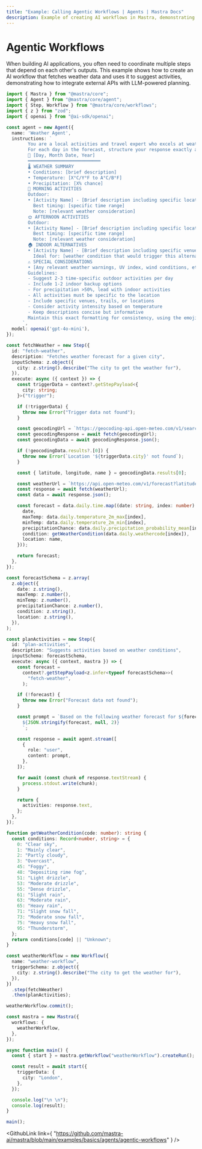 ```yaml
---
title: "Example: Calling Agentic Workflows | Agents | Mastra Docs"
description: Example of creating AI workflows in Mastra, demonstrating integration of external APIs with LLM-powered planning.
---
```



# Agentic Workflows

When building AI applications, you often need to coordinate multiple steps that depend on each other's outputs. This example shows how to create an AI workflow that fetches weather data and uses it to suggest activities, demonstrating how to integrate external APIs with LLM-powered planning.

```ts showLineNumbers copy
import { Mastra } from "@mastra/core";
import { Agent } from "@mastra/core/agent";
import { Step, Workflow } from "@mastra/core/workflows";
import { z } from "zod";
import { openai } from "@ai-sdk/openai";

const agent = new Agent({
  name: 'Weather Agent',
  instructions: `
        You are a local activities and travel expert who excels at weather-based planning. Analyze the weather data and provide practical activity recommendations.
        For each day in the forecast, structure your response exactly as follows:
        📅 [Day, Month Date, Year]
        ═══════════════════════════
        🌡️ WEATHER SUMMARY
        • Conditions: [brief description]
        • Temperature: [X°C/Y°F to A°C/B°F]
        • Precipitation: [X% chance]
        🌅 MORNING ACTIVITIES
        Outdoor:
        • [Activity Name] - [Brief description including specific location/route]
          Best timing: [specific time range]
          Note: [relevant weather consideration]
        🌞 AFTERNOON ACTIVITIES
        Outdoor:
        • [Activity Name] - [Brief description including specific location/route]
          Best timing: [specific time range]
          Note: [relevant weather consideration]
        🏠 INDOOR ALTERNATIVES
        • [Activity Name] - [Brief description including specific venue]
          Ideal for: [weather condition that would trigger this alternative]
        ⚠️ SPECIAL CONSIDERATIONS
        • [Any relevant weather warnings, UV index, wind conditions, etc.]
        Guidelines:
        - Suggest 2-3 time-specific outdoor activities per day
        - Include 1-2 indoor backup options
        - For precipitation >50%, lead with indoor activities
        - All activities must be specific to the location
        - Include specific venues, trails, or locations
        - Consider activity intensity based on temperature
        - Keep descriptions concise but informative
        Maintain this exact formatting for consistency, using the emoji and section headers as shown.
      `,
  model: openai('gpt-4o-mini'),
});

const fetchWeather = new Step({
  id: "fetch-weather",
  description: "Fetches weather forecast for a given city",
  inputSchema: z.object({
    city: z.string().describe("The city to get the weather for"),
  }),
  execute: async ({ context }) => {
    const triggerData = context?.getStepPayload<{
      city: string;
    }>("trigger");

    if (!triggerData) {
      throw new Error("Trigger data not found");
    }

    const geocodingUrl = `https://geocoding-api.open-meteo.com/v1/search?name=${encodeURIComponent(triggerData.city)}&count=1`;
    const geocodingResponse = await fetch(geocodingUrl);
    const geocodingData = await geocodingResponse.json();

    if (!geocodingData.results?.[0]) {
      throw new Error(`Location '${triggerData.city}' not found`);
    }

    const { latitude, longitude, name } = geocodingData.results[0];

    const weatherUrl = `https://api.open-meteo.com/v1/forecast?latitude=${latitude}&longitude=${longitude}&daily=temperature_2m_max,temperature_2m_min,precipitation_probability_mean,weathercode&timezone=auto`;
    const response = await fetch(weatherUrl);
    const data = await response.json();

    const forecast = data.daily.time.map((date: string, index: number) => ({
      date,
      maxTemp: data.daily.temperature_2m_max[index],
      minTemp: data.daily.temperature_2m_min[index],
      precipitationChance: data.daily.precipitation_probability_mean[index],
      condition: getWeatherCondition(data.daily.weathercode[index]),
      location: name,
    }));

    return forecast;
  },
});

const forecastSchema = z.array(
  z.object({
    date: z.string(),
    maxTemp: z.number(),
    minTemp: z.number(),
    precipitationChance: z.number(),
    condition: z.string(),
    location: z.string(),
  }),
);

const planActivities = new Step({
  id: "plan-activities",
  description: "Suggests activities based on weather conditions",
  inputSchema: forecastSchema,
  execute: async ({ context, mastra }) => {
    const forecast =
      context?.getStepPayload<z.infer<typeof forecastSchema>>(
        "fetch-weather",
      );

    if (!forecast) {
      throw new Error("Forecast data not found");
    }

    const prompt = `Based on the following weather forecast for ${forecast[0].location}, suggest appropriate activities:
      ${JSON.stringify(forecast, null, 2)}
      `;

    const response = await agent.stream([
      {
        role: "user",
        content: prompt,
      },
    ]);

    for await (const chunk of response.textStream) {
      process.stdout.write(chunk);
    }

    return {
      activities: response.text,
    };
  },
});

function getWeatherCondition(code: number): string {
  const conditions: Record<number, string> = {
    0: "Clear sky",
    1: "Mainly clear",
    2: "Partly cloudy",
    3: "Overcast",
    45: "Foggy",
    48: "Depositing rime fog",
    51: "Light drizzle",
    53: "Moderate drizzle",
    55: "Dense drizzle",
    61: "Slight rain",
    63: "Moderate rain",
    65: "Heavy rain",
    71: "Slight snow fall",
    73: "Moderate snow fall",
    75: "Heavy snow fall",
    95: "Thunderstorm",
  };
  return conditions[code] || "Unknown";
}

const weatherWorkflow = new Workflow({
  name: "weather-workflow",
  triggerSchema: z.object({
    city: z.string().describe("The city to get the weather for"),
  }),
})
  .step(fetchWeather)
  .then(planActivities);

weatherWorkflow.commit();

const mastra = new Mastra({
  workflows: {
    weatherWorkflow,
  },
});

async function main() {
  const { start } = mastra.getWorkflow("weatherWorkflow").createRun();

  const result = await start({
    triggerData: {
      city: "London",
    },
  });

  console.log("\n \n");
  console.log(result);
}

main();
```

<GithubLink
  link={
    "https://github.com/mastra-ai/mastra/blob/main/examples/basics/agents/agentic-workflows"
  }
/>
